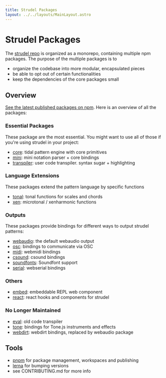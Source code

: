 ```yaml
---
title: Strudel Packages
layout: ../../layouts/MainLayout.astro
---
```



# Strudel Packages

The [strudel repo](https://github.com/tidalcycles/strudel) is organized as a monorepo, containing multiple npm packages.
The purpose of the multiple packages is to

- organize the codebase into more modular, encapsulated pieces
- be able to opt out of certain functionalities
- keep the dependencies of the core packages small

## Overview

[See the latest published packages on npm](https://www.npmjs.com/search?q=%40strudel.cycles).
Here is an overview of all the packages:

### Essential Packages

These package are the most essential. You might want to use all of those if you're using strudel in your project:

- [core](https://github.com/tidalcycles/strudel/tree/main/packages/core#strudelcyclescore): tidal pattern engine with core primitives
- [mini](https://github.com/tidalcycles/strudel/tree/main/packages/mini#strudelcyclesmini): mini notation parser + core bindings
- [transpiler](https://github.com/tidalcycles/strudel/tree/main/packages/transpiler#strudelcyclestranspiler): user code transpiler. syntax sugar + highlighting

### Language Extensions

These packages extend the pattern language by specific functions

- [tonal](https://github.com/tidalcycles/strudel/tree/main/packages/tonal): tonal functions for scales and chords
- [xen](https://github.com/tidalcycles/strudel/tree/main/packages/xen): microtonal / xenharmonic functions

### Outputs

These packages provide bindings for different ways to output strudel patterns:

- [webaudio](https://github.com/tidalcycles/strudel/tree/main/packages/webaudio#strudelcycleswebaudio): the default webaudio output
- [osc](https://github.com/tidalcycles/strudel/tree/main/packages/osc#strudelcyclesosc): bindings to communicate via OSC
- [midi](https://github.com/tidalcycles/strudel/tree/main/packages/midi#strudelcyclesmidi): webmidi bindings
- [csound](https://github.com/tidalcycles/strudel/tree/main/packages/csound#strudelcyclescsound): csound bindings
- [soundfonts](https://github.com/tidalcycles/strudel/tree/main/packages/serial#strudelcyclessoundfonts): Soundfont support
- [serial](https://github.com/tidalcycles/strudel/tree/main/packages/serial#strudelcyclesserial): webserial bindings

### Others

- [embed](https://github.com/tidalcycles/strudel/tree/main/packages/embed#strudelcyclesembed): embeddable REPL web component
- [react](https://github.com/tidalcycles/strudel/tree/main/packages/react#strudelcyclesreact): react hooks and components for strudel

### No Longer Maintained

- [eval](https://www.npmjs.com/package/@strudel.cycles/eval): old code transpiler
- [tone](https://github.com/tidalcycles/strudel/tree/main/packages/tone#strudelcyclestone): bindings for Tone.js instruments and effects
- [webdirt](https://github.com/tidalcycles/strudel/tree/main/packages/webdirt): webdirt bindings, replaced by webaudio package

## Tools

- [pnpm](https://pnpm.io/) for package management, workspaces and publishing
- [lerna](https://lerna.js.org/) for bumping versions
- see CONTRIBUTING.md for more info
